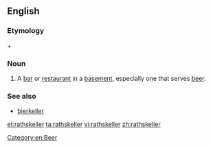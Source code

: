 ==English==

===Etymology===
{{etyl|de|en}} {{m|de|Rat||council}} + {{m|de|Keller||cellar}}

===Noun===
{{en-noun}}

# A [[bar]] or [[restaurant]] in a [[basement]], especially one that serves [[beer]].

===See also===
* [[bierkeller]]

[[Category:en:Beer]]

[[et:rathskeller]]
[[ta:rathskeller]]
[[vi:rathskeller]]
[[zh:rathskeller]]